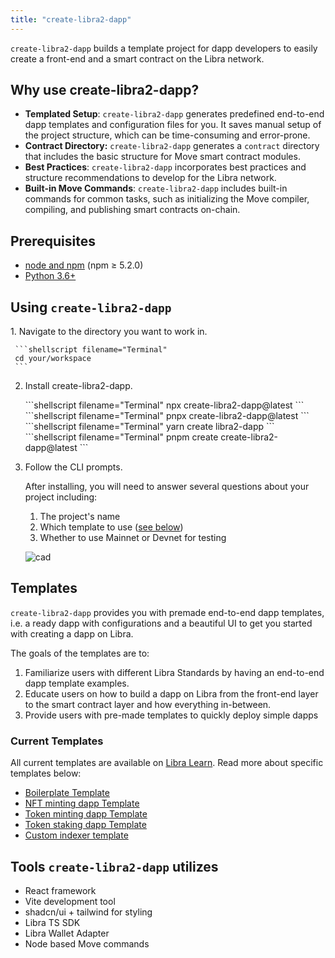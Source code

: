 ```yaml
---
title: "create-libra2-dapp"
---
```



`create-libra2-dapp` builds a template project for dapp developers to easily create a front-end and a smart contract on the Libra network.

## Why use create-libra2-dapp?

- **Templated Setup**: `create-libra2-dapp` generates predefined end-to-end dapp templates and configuration files for you. It saves manual setup of the project structure, which can be time-consuming and error-prone.
- **Contract Directory:** `create-libra2-dapp` generates a `contract` directory that includes the basic structure for Move smart contract modules.
- **Best Practices**: `create-libra2-dapp` incorporates best practices and structure recommendations to develop for the Libra network.
- **Built-in Move Commands**: `create-libra2-dapp` includes built-in commands for common tasks, such as initializing the Move compiler, compiling, and publishing smart contracts on-chain.

## Prerequisites

- [node and npm](https://nodejs.org/en) (npm ≥ 5.2.0)
- [Python 3.6+](https://www.python.org/)

## Using `create-libra2-dapp`

<Steps>
  1. Navigate to the directory you want to work in.

     ```shellscript filename="Terminal"
     cd your/workspace
     ```

  2. Install create-libra2-dapp.

     <Tabs>
       <TabItem label="npx">
         ```shellscript filename="Terminal"
         npx create-libra2-dapp@latest
         ```
       </TabItem>

       <TabItem label="pnpx">
         ```shellscript filename="Terminal"
         pnpx create-libra2-dapp@latest
         ```
       </TabItem>

       <TabItem label="yarn">
         ```shellscript filename="Terminal"
         yarn create libra2-dapp
         ```
       </TabItem>

       <TabItem label="pnpm">
         ```shellscript filename="Terminal"
         pnpm create create-libra2-dapp@latest
         ```
       </TabItem>
     </Tabs>

  3. Follow the CLI prompts.

     After installing, you will need to answer several questions about your project including:

     1. The project's name
     2. Which template to use ([see below](#current-templates))
     3. Whether to use Mainnet or Devnet for testing

     ![cad](~/images/cad-video.gif)
</Steps>

## Templates

`create-libra2-dapp` provides you with premade end-to-end dapp templates, i.e. a ready dapp with configurations and a beautiful UI to get you started with creating a dapp on Libra.

The goals of the templates are to:

1. Familiarize users with different Libra Standards by having an end-to-end dapp template examples.
2. Educate users on how to build a dapp on Libra from the front-end layer to the smart contract layer and how everything in-between.
3. Provide users with pre-made templates to quickly deploy simple dapps

### Current Templates

All current templates are available on [Libra Learn](https://learn.libra2labs.com/en/dapp-templates). Read more about specific templates below:

- [Boilerplate Template](https://learn.libra2labs.com/en/dapp-templates/boilerplate-template)
- [NFT minting dapp Template](https://learn.libra2labs.com/en/dapp-templates/nft-minting-template)
- [Token minting dapp Template](https://learn.libra2labs.com/en/dapp-templates/token-minting-template)
- [Token staking dapp Template](https://learn.libra2labs.com/en/dapp-templates/token-staking-template)
- [Custom indexer template](https://learn.libra2labs.com/en/dapp-templates/custom-indexer-template)

## Tools `create-libra2-dapp` utilizes

- React framework
- Vite development tool
- shadcn/ui + tailwind for styling
- Libra TS SDK
- Libra Wallet Adapter
- Node based Move commands

